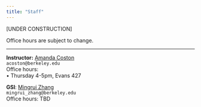 ```yaml
---
title: "Staff"
---
```


[UNDER CONSTRUCTION]

Office hours are subject to change.

-----

::: {.grid}

::: {.g-col-4}
**Instructor:** <a href="https://statistics.berkeley.edu/people/amanda-coston" target='_blank'>Amanda Coston</a><br>
`acoston@berkeley.edu`<br>
Office hours: <br>
• Thursday 4-5pm, Evans 427 <br>
:::

::: {.g-col-4}
**GSI**: <a href="https://www.linkedin.com/in/mingrui-zhang-785489263/" target="_blank">Mingrui Zhang</a><br>
`mingrui_zhang@berkeley.edu`<br>
Office hours: TBD<br>
:::

:::

